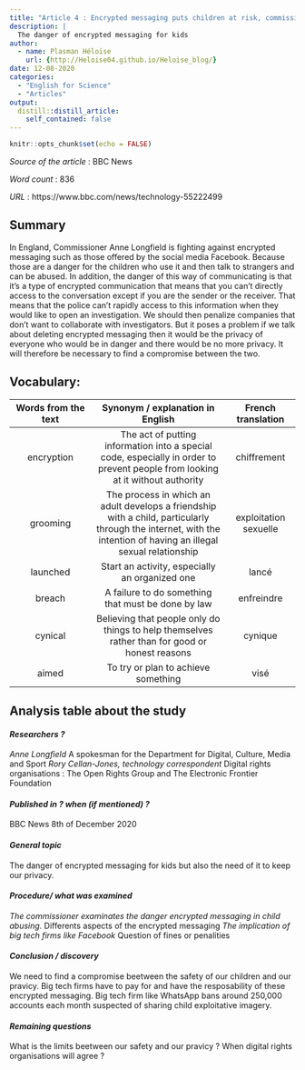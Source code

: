 ```yaml
---
title: "Article 4 : Encrypted messaging puts children at risk, commissioner warns"
description: |
  The danger of encrypted messaging for kids
author:
  - name: Plasman Héloïse
    url: {http://Heloise04.github.io/Heloise_blog/}
date: 12-08-2020
categories:
  - "English for Science"
  - "Articles"
output:
  distill::distill_article:
    self_contained: false
---
```


```r
knitr::opts_chunk$set(echo = FALSE)
```
_Source of the article_ : BBC News

_Word count_ : 836

_URL_ : https://www.bbc.com/news/technology-55222499  

## Summary 
In England, Commissioner Anne Longfield is fighting against encrypted messaging such as those offered by the social media Facebook. Because those are a danger for the children who use it and then talk to strangers and can be abused. In addition, the danger of this way of communicating is that it’s a type of encrypted communication that means that you can’t directly access to the conversation except if you are the sender or the receiver. That means that the police can’t rapidly access to this information when they would like to open an investigation. We should then penalize companies that don’t want to collaborate with investigators. But it poses a problem if we talk about deleting encrypted messaging then it would be the privacy of everyone who would be in danger and there would be no more privacy. It will therefore be necessary to find a compromise between the two. 

## Vocabulary: 

| Words from the text 	| Synonym / explanation in English 	| French translation |
|:-------------------:	|:--------------------------------:	|:----------------:	|
|encryption|The act of putting information into a special code, especially in order to prevent people from looking at it without authority| chiffrement |
|grooming|The process in which an adult develops a friendship with a child, particularly through the internet, with the intention of having an illegal sexual relationship| exploitation sexuelle |
|launched|Start an activity, especially an organized one| lancé |
|breach|A failure to do something that must be done by law| enfreindre |
|cynical|Believing that people only do things to help themselves rather than for good or honest reasons| cynique |
|aimed|To try or plan to achieve something| visé |

## Analysis table about the study


#### *Researchers ?*
*Anne Longfield
*A spokesman for the Department for Digital, Culture, Media and Sport
*Rory Cellan-Jones, technology correspondent
*Digital rights organisations : The Open Rights Group and The Electronic Frontier Foundation

#### *Published in ? when (if mentioned) ?*
BBC News
8th of December 2020


#### *General topic*
The danger of encrypted messaging for kids but also the need of it to keep our privacy.


#### *Procedure/ what was examined* 
*The commissioner examinates the danger encrypted messaging in child abusing.
*Differents aspects of the encrypted messaging
*The implication of big tech firms like Facebook 
*Question of fines or penalities 

#### *Conclusion / discovery* 
We need to find a compromise beetween the safety of our children and our pravicy. 
Big tech firms have to pay for and have the resposability of these encrypted messaging.
Big tech firm like WhatsApp bans around 250,000 accounts each month suspected of sharing child exploitative imagery.

#### *Remaining questions*
What is the limits beetween our safety and our pravicy ? 
When digital rights organisations will agree ? 


